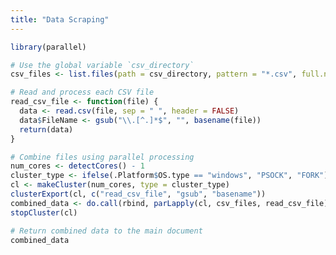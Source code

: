 ```yaml
---
title: "Data Scraping"
---
```


```r
library(parallel)

# Use the global variable `csv_directory`
csv_files <- list.files(path = csv_directory, pattern = "*.csv", full.names = TRUE)

# Read and process each CSV file
read_csv_file <- function(file) {
  data <- read.csv(file, sep = " ", header = FALSE)
  data$FileName <- gsub("\\.[^.]*$", "", basename(file))
  return(data)
}

# Combine files using parallel processing
num_cores <- detectCores() - 1
cluster_type <- ifelse(.Platform$OS.type == "windows", "PSOCK", "FORK")
cl <- makeCluster(num_cores, type = cluster_type)
clusterExport(cl, c("read_csv_file", "gsub", "basename"))
combined_data <- do.call(rbind, parLapply(cl, csv_files, read_csv_file))
stopCluster(cl)

# Return combined data to the main document
combined_data
```
